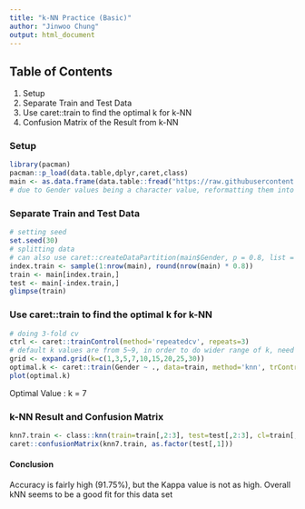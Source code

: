 ```yaml
---
title: "k-NN Practice (Basic)"
author: "Jinwoo Chung"
output: html_document
---
```

## Table of Contents
1. Setup
2. Separate Train and Test Data
3. Use caret::train to find the optimal k for k-NN
4. Confusion Matrix of the Result from k-NN

### Setup
```r
library(pacman)
pacman::p_load(data.table,dplyr,caret,class)
main <- as.data.frame(data.table::fread("https://raw.githubusercontent.com/Jinwooooo/fcdc-ml-practice/master/data/01_heights_weights_genders.csv"))
# due to Gender values being a character value, reformatting them into a factor for regression
```

### Separate Train and Test Data
```r
# setting seed
set.seed(30)
# splitting data
# can also use caret::createDataPartition(main$Gender, p = 0.8, list = FALSE) for completely random set
index.train <- sample(1:nrow(main), round(nrow(main) * 0.8))
train <- main[index.train,]
test <- main[-index.train,]
glimpse(train)
```

### Use caret::train to find the optimal k for k-NN
```r
# doing 3-fold cv
ctrl <- caret::trainControl(method='repeatedcv', repeats=3)
# default k values are from 5~9, in order to do wider range of k, need to expand the k grid
grid <- expand.grid(k=c(1,3,5,7,10,15,20,25,30))
optimal.k <- caret::train(Gender ~ ., data=train, method='knn', trControl=ctrl, tuneGrid = grid)
plot(optimal.k)
```

Optimal Value : k = 7

### k-NN Result and Confusion Matrix
```r
knn7.train <- class::knn(train=train[,2:3], test=test[,2:3], cl=train[,1], k=7)
caret::confusionMatrix(knn7.train, as.factor(test[,1]))
```

#### Conclusion
Accuracy is fairly high (91.75%), but the Kappa value is not as high. Overall kNN seems to be a good fit for this data set








